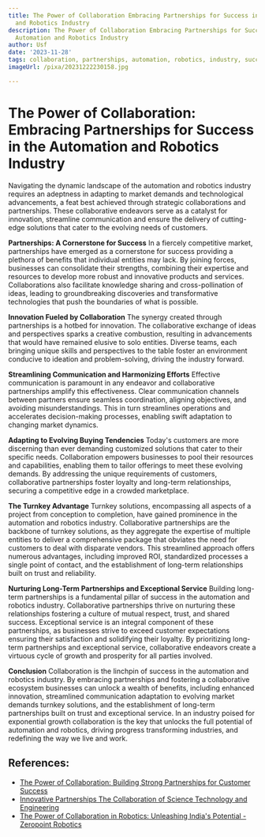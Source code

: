 ```yaml
---
title: The Power of Collaboration Embracing Partnerships for Success in the Automation
  and Robotics Industry
description: The Power of Collaboration Embracing Partnerships for Success in the
  Automation and Robotics Industry
author: Usf
date: '2023-11-28'
tags: collaboration, partnerships, automation, robotics, industry, success
imageUrl: /pixa/20231222230158.jpg

---
```

# The Power of Collaboration: Embracing Partnerships for Success in  the Automation and Robotics Industry

Navigating the dynamic landscape of the automation and robotics industry requires an adeptness in adapting to market demands and  technological advancements, a feat best achieved through  strategic collaborations and partnerships. These collaborative endeavors serve as a catalyst for innovation, streamline communication and ensure the delivery of cutting-edge solutions that cater to the evolving  needs of customers.

**Partnerships: A  Cornerstone for  Success**
In a fiercely competitive market,  partnerships have emerged as a cornerstone for  success providing a plethora of benefits that individual entities may lack. By joining forces, businesses can consolidate their strengths,  combining their expertise and resources to  develop more robust and innovative products and services. Collaborations also facilitate knowledge sharing and cross-pollination of ideas, leading to groundbreaking discoveries and  transformative technologies that push the boundaries of what is  possible.

**Innovation Fueled by Collaboration**
The synergy created through partnerships is a hotbed for innovation. The collaborative exchange of ideas and perspectives  sparks a creative combustion, resulting in  advancements  that would have remained elusive to solo entities. Diverse  teams, each  bringing unique skills and perspectives to the table foster an environment conducive to ideation and problem-solving, driving the industry forward.

**Streamlining Communication and Harmonizing Efforts**
Effective communication is paramount in any  endeavor and  collaborative partnerships amplify this effectiveness.  Clear communication channels between partners ensure seamless coordination, aligning objectives, and avoiding misunderstandings. This in  turn streamlines operations and accelerates decision-making processes, enabling swift adaptation to changing market dynamics.

**Adapting to Evolving Buying Tendencies**
Today's customers are more discerning than ever demanding customized solutions that cater to their specific needs. Collaboration empowers businesses  to pool their resources and capabilities, enabling them to tailor offerings to meet these evolving  demands. By addressing the unique requirements of customers, collaborative partnerships foster  loyalty and long-term relationships, securing a competitive edge in a crowded marketplace.

**The Turnkey Advantage**
Turnkey solutions, encompassing all  aspects of a project from conception to completion, have gained prominence in  the automation and robotics industry.  Collaborative partnerships are the backbone of turnkey  solutions, as  they aggregate the expertise of multiple entities to deliver  a comprehensive package that obviates  the need for customers to deal with disparate vendors. This streamlined approach offers numerous advantages, including improved  ROI, standardized processes  a single  point of contact, and the establishment of long-term relationships built on trust and  reliability.

**Nurturing Long-Term Partnerships and Exceptional Service**
Building long-term  partnerships is a fundamental pillar  of success in the automation and robotics industry. Collaborative partnerships thrive on nurturing  these relationships fostering a culture of mutual respect, trust, and shared success. Exceptional service is an integral component of these partnerships, as  businesses strive to exceed customer expectations ensuring  their satisfaction and  solidifying their loyalty. By prioritizing  long-term partnerships  and  exceptional service, collaborative endeavors create a virtuous cycle of growth and prosperity for  all parties involved.

**Conclusion**
Collaboration is the linchpin of success in the automation  and  robotics industry. By embracing partnerships and fostering a collaborative ecosystem businesses can unlock a wealth of benefits, including enhanced innovation, streamlined  communication adaptation to evolving market demands turnkey solutions, and the establishment of long-term  partnerships built on trust and exceptional service. In an industry poised for exponential  growth collaboration is the key that unlocks the full  potential  of automation and robotics, driving progress transforming industries, and redefining the way  we live and  work.

## References:
- [The Power of Collaboration: Building Strong Partnerships for Customer Success](https://blog.robotiq.com/the-power-of-collaboration-building-strong-partnerships-for-customer-success-1)
- [Innovative Partnerships The Collaboration of Science Technology and Engineering](https://utilitiesone.com/innovative-partnerships-the-collaboration-of-science-technology-and-engineering)
- [The Power of Collaboration in Robotics: Unleashing India's Potential - Zeropoint Robotics](https://zeropointrobotics.com/the-power-of-collaboration-in-robotics-unleashing-indias-potential/?amp=1)
